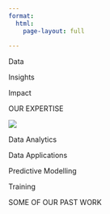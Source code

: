 ```yaml
---
format:
  html:
    page-layout: full
 
---
```


::: {.column-screen}
::: {#captions}
Data
:::

::: {#captions}
Insights
:::

::: {#captions}
Impact
:::
:::



::: {#heading}

OUR EXPERTISE


:::


:::{.grid}

::: g-col-6

:::{#thumbnail}

<img src = data-analytics.jpeg>

:::

Data Analytics
:::

::: g-col-6
Data Applications
:::

::: g-col-6
Predictive Modelling
:::

::: g-col-6
Training
:::
:::


:::{#heading}
SOME OF OUR PAST WORK
:::
